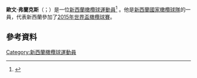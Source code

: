 '''歐文·弗蘭克斯'''（{{lang-en|Owen Franks}}；{{bd|1987年|12月23日}}）是一位[[新西蘭|新西蘭]][[橄欖球|橄欖球]][[運動員|運動員]]<ref>{{Cite web |url=http://www.itsrugby.co.uk/player-international-14528.html |title=存档副本 |accessdate=2015-11-22 |archive-date=2019-02-17 |archive-url=https://web.archive.org/web/20190217142244/http://www.itsrugby.co.uk/player-international-14528.html |dead-url=no }}</ref> 。他是[[新西蘭國家橄欖球隊|新西蘭國家橄欖球隊]]的一員，代表新西蘭參加了[[2015年世界盃橄欖球賽|2015年世界盃橄欖球賽]]。
==參考資料==
{{Reflist}}
[[Category:新西蘭橄欖球運動員|Category:新西蘭橄欖球運動員]]